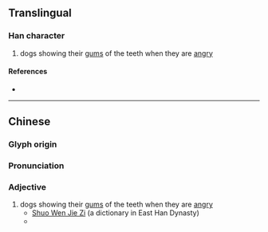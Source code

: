 {{character info/new}}
==Translingual==

===Han character===
{{Han char|rn=94|rad=犬|as=08|sn=12|four=43934|canj=DOIK,XDOIK|ids=⿰來犬}}

# dogs showing their [[gum]]s of the teeth when they are [[angry]]

====References====
* {{Han ref|kx=0712.230|dkj=20470|dj=1124.250|hdz=21351.010|uh=730C|ud=29452|bh=DA79|bd=55929}}

----

==Chinese==
{{zh-forms|s=𪺽}}

===Glyph origin===
{{Han etym}}

===Pronunciation===
{{zh-pron
|m=yìn
|c=jan6
|cat=a
}}

===Adjective===
{{zh-adj}}

# dogs showing their [[gum]]s of the teeth when they are [[angry]]
#* [http://ctext.org/shuo-wen-jie-zi/quan-bu#n32857 Shuo Wen Jie Zi] (a dictionary in East Han Dynasty)
#* {{zh-x|猌{yìn}：犬 張 齗 怒 也。从 犬 來 聲。讀 又 若 銀。|[The character] 猌 [means] dogs opening [their mouths to an extent that their] gums [are visible] [while being] angry indeed. [The character's] radical [is] dog [and is pronounced with the] 來 sound. [The character's] pronunciation [can] also [be] like [the sound of] 銀.|CL}}